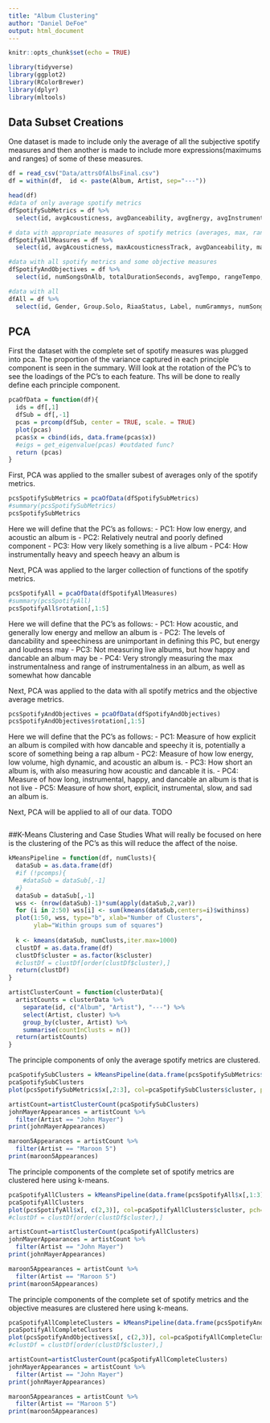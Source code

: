 ```yaml
---
title: "Album Clustering"
author: "Daniel DeFoe"
output: html_document
---
```


```r
knitr::opts_chunk$set(echo = TRUE)
```
```r
library(tidyverse)
library(ggplot2)
library(RColorBrewer)
library(dplyr) 
library(mltools)
```


## Data Subset Creations
One dataset is made to include only the average of all the subjective spotify measures and then another is made to include more expressions(maximums and ranges) of some of these measures. 
```r
df = read_csv("Data/attrsOfAlbsFinal.csv")
df = within(df,  id <- paste(Album, Artist, sep="---"))

head(df)
#data of only average spotify metrics
dfSpotifySubMetrics = df %>%
  select(id, avgAcousticness, avgDanceability, avgEnergy, avgInstrumentalness, avgLiveness, avgLoudness, avgSpeechiness, avgValence)

# data with appropriate measures of spotify metrics (averages, max, ranges)
dfSpotifyAllMeasures = df %>%
  select(id, avgAcousticness, maxAcousticnessTrack, avgDanceability, maxDanceabilityTrack, rangeEnergy, avgEnergy, maxInstrumentalnessTrack, avgInstrumentalness, avgLiveness, maxLivenessTrack, avgLoudness, rangeLoudness, avgSpeechiness, maxSpeechinessTrack, avgValence, rangeValence)

#data with all spotify metrics and some objective measures
dfSpotifyAndObjectives = df %>%
  select(id, numSongsOnAlb, totalDurationSeconds, avgTempo, rangeTempo, moreCommonMajMin, presenceUncommonTS, totalExplicit, proportionExplicit, avgAcousticness, maxAcousticnessTrack, avgDanceability, maxDanceabilityTrack, rangeEnergy, avgEnergy, maxInstrumentalnessTrack, avgInstrumentalness, avgLiveness, maxLivenessTrack, avgLoudness, rangeLoudness, avgSpeechiness, maxSpeechinessTrack, avgValence, rangeValence)

#data with all 
dfAll = df %>%
  select(id, Gender, Group.Solo, RiaaStatus, Label, numGrammys, numSongsOnAlb, totalDurationSeconds, avgTempo, rangeTempo, moreCommonMajMin, presenceUncommonTS, totalExplicit, proportionExplicit, avgAcousticness, maxAcousticnessTrack, avgDanceability, maxDanceabilityTrack, rangeEnergy, avgEnergy, maxInstrumentalnessTrack, avgInstrumentalness, avgLiveness, maxLivenessTrack, avgLoudness, rangeLoudness, avgSpeechiness, maxSpeechinessTrack, avgValence, rangeValence)


```

## PCA
First the dataset with the complete set of spotify measures was plugged into pca. The proportion of the variance captured in each principle component is seen in the summary. Will look at the rotation of the PC's to see the loadings of the PC's to each feature. Ths will be done to really define each principle component. 
```r
pcaOfData = function(df){
  ids = df[,1]
  dfSub = df[,-1]
  pcas = prcomp(dfSub, center = TRUE, scale. = TRUE)
  plot(pcas)
  pcas$x = cbind(ids, data.frame(pcas$x))
  #eigs = get_eigenvalue(pcas) #outdated func?
  return (pcas)
}
```

First, PCA was applied to the smaller subest of averages only of the spotify metrics. 
```r
pcsSpotifySubMetrics = pcaOfData(dfSpotifySubMetrics)
#summary(pcsSpotifySubMetrics)
pcsSpotifySubMetrics
```
Here we will define that the PC's as follows:
- PC1: How low energy, and acoustic an album is
- PC2: Relatively neutral and poorly defined component
- PC3: How very likely something is a live album
- PC4: How instrumentally heavy and speech heavy an album is



Next, PCA was applied to the larger collection of functions of the spotify metrics. 
```r
pcsSpotifyAll = pcaOfData(dfSpotifyAllMeasures)
#summary(pcsSpotifyAll)
pcsSpotifyAll$rotation[,1:5]
```
Here we will define that the PC's as follows:
- PC1: How acoustic, and generally low energy and mellow an album is 
- PC2: The levels of dancability and speechiness are unimportant in defining this PC, but energy and loudness may 
- PC3: Not measuring live albums, but how happy and dancable an album may be
- PC4: Very strongly measuring the max instrumentalness and range of instrumentalness in an album, as well as somewhat how dancable


Next, PCA was applied to the data with all spotify metrics and the objective average metrics. 
```r
pcsSpotifyAndObjectives = pcaOfData(dfSpotifyAndObjectives)
pcsSpotifyAndObjectives$rotation[,1:5]
```
Here we will define that the PC's as follows:
- PC1: Measure of how explicit an album is compiled with how dancable and speechy it is, potentially a score of something being a rap album
- PC2: Measure of how low energy, low volume, high dynamic, and acoustic an album is.
- PC3: How short an album is, with also measuring how acoustic and dancable it is.
- PC4: Measure of how long, instrumental, happy, and dancable an album is that is not live
- PC5: Measure of how short, explicit, instrumental, slow, and sad an album is.


Next, PCA will be applied to all of our data.  TODO
```r

```


##K-Means Clustering and Case Studies
What will really be focused on here is the clustering of the PC's as this will reduce the affect of the noise. 
```r
kMeansPipeline = function(df, numClusts){
  dataSub = as.data.frame(df)
  #if (!pcomps){
    #dataSub = dataSub[,-1]
  #}
  dataSub = dataSub[,-1]
  wss <- (nrow(dataSub)-1)*sum(apply(dataSub,2,var))
  for (i in 2:50) wss[i] <- sum(kmeans(dataSub,centers=i)$withinss)
  plot(1:50, wss, type="b", xlab="Number of Clusters",
       ylab="Within groups sum of squares")
  
  k <- kmeans(dataSub, numClusts,iter.max=1000)
  clustDf = as.data.frame(df)
  clustDf$cluster = as.factor(k$cluster)
  #clustDf = clustDf[order(clustDf$cluster),]
  return(clustDf)
}
```

```r
artistClusterCount = function(clusterData){
  artistCounts = clusterData %>%
    separate(id, c("Album", "Artist"), "---") %>%
    select(Artist, cluster) %>%
    group_by(cluster, Artist) %>%
    summarise(countInClusts = n())
  return(artistCounts)
}
```

The principle components of only the average spotify metrics are clustered. 
```r
pcaSpotifySubClusters = kMeansPipeline(data.frame(pcsSpotifySubMetrics$x[,1:3]), 5)
pcaSpotifySubClusters
plot(pcsSpotifySubMetrics$x[,2:3], col=pcaSpotifySubClusters$cluster, pch=16)
```

```r
artistCount=artistClusterCount(pcaSpotifySubClusters)
johnMayerAppearances = artistCount %>%
  filter(Artist == "John Mayer")
print(johnMayerAppearances)

maroon5Appearances = artistCount %>%
  filter(Artist == "Maroon 5")
print(maroon5Appearances)
```


The principle components of the complete set of spotify metrics are clustered here using k-means. 
```r
pcaSpotifyAllClusters = kMeansPipeline(data.frame(pcsSpotifyAll$x[,1:3]), 5)
pcaSpotifyAllClusters
plot(pcsSpotifyAll$x[, c(2,3)], col=pcaSpotifyAllClusters$cluster, pch=16)
#clustDf = clustDf[order(clustDf$cluster),]
```
```r
artistCount=artistClusterCount(pcaSpotifyAllClusters)
johnMayerAppearances = artistCount %>%
  filter(Artist == "John Mayer")
print(johnMayerAppearances)

maroon5Appearances = artistCount %>%
  filter(Artist == "Maroon 5")
print(maroon5Appearances)
```




The principle components of the complete set of spotify metrics and the objective measures are clustered here using k-means. 
```r
pcaSpotifyAllCompleteClusters = kMeansPipeline(data.frame(pcsSpotifyAndObjectives$x[,1:3]), 5)
pcaSpotifyAllCompleteClusters
plot(pcsSpotifyAndObjectives$x[, c(2,3)], col=pcaSpotifyAllCompleteClusters$cluster, pch=16)
#clustDf = clustDf[order(clustDf$cluster),]
```

```r
artistCount=artistClusterCount(pcaSpotifyAllCompleteClusters)
johnMayerAppearances = artistCount %>%
  filter(Artist == "John Mayer")
print(johnMayerAppearances)

maroon5Appearances = artistCount %>%
  filter(Artist == "Maroon 5")
print(maroon5Appearances)
```





